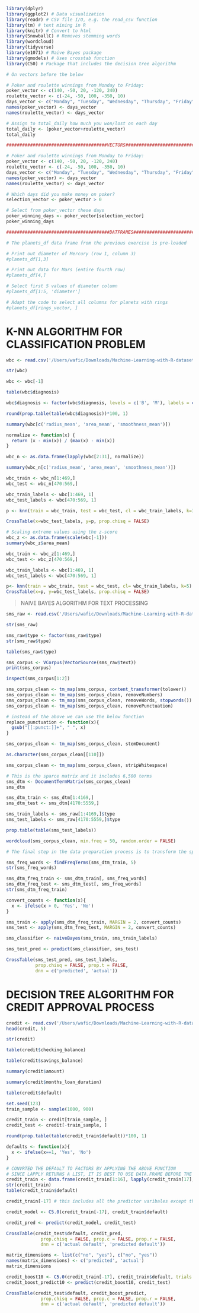 ```r
library(dplyr)
library(ggplot2) # Data visualization
library(readr) # CSV file I/O, e.g. the read_csv function
library(tm) # text mining in R
library(knitr) # Convert to html
library(SnowballC) # Removes stemming words
library(wordcloud)
library(tidyverse)
library(e1071) # Naive Bayes package
library(gmodels) # Uses crosstab function
library(C50) # Package that includes the decision tree algorithm
```

```r
# On vectors before the below

# Poker and roulette winnings from Monday to Friday:
poker_vector <- c(140, -50, 20, -120, 240)
roulette_vector <- c(-24, -50, 100, -350, 10)
days_vector <- c("Monday", "Tuesday", "Wednesday", "Thursday", "Friday")
names(poker_vector) <- days_vector
names(roulette_vector) <- days_vector

# Assign to total_daily how much you won/lost on each day
total_daily <- (poker_vector+roulette_vector)
total_daily

######################################VECTORS#############################################

# Poker and roulette winnings from Monday to Friday:
poker_vector <- c(140, -50, 20, -120, 240)
roulette_vector <- c(-24, -50, 100, -350, 10)
days_vector <- c("Monday", "Tuesday", "Wednesday", "Thursday", "Friday")
names(poker_vector) <- days_vector
names(roulette_vector) <- days_vector

# Which days did you make money on poker?
selection_vector <- poker_vector > 0

# Select from poker_vector these days
poker_winning_days <- poker_vector[selection_vector]
poker_winning_days

#######################################DATFRAMES#############################################

# The planets_df data frame from the previous exercise is pre-loaded

# Print out diameter of Mercury (row 1, column 3)
#planets_df[1,3]

# Print out data for Mars (entire fourth row)
#planets_df[4,]

# Select first 5 values of diameter column
#planets_df[1:5, 'diameter']

# Adapt the code to select all columns for planets with rings
#planets_df[rings_vector, ]


```



# K-NN ALGORITHM FOR CLASSIFICATION PROBLEM

```r
wbc <- read.csv('/Users/wafic/Downloads/Machine-Learning-with-R-datasets-master/wisc_bc_data.csv')
```


```r
str(wbc)
```
```r
wbc <- wbc[-1]
```

```r
table(wbc$diagnosis)
```

```r
wbc$diagnosis <- factor(wbc$diagnosis, levels = c('B', 'M'), labels = c('Bening', 'Malignant'))
```

```r
round(prop.table(table(wbc$diagnosis))*100, 1)
```

```r
summary(wbc[c('radius_mean', 'area_mean', 'smoothness_mean')])
```

```r
normalize <- function(x) {
  return (x - min(x)) / (max(x) - min(x))
}
```


```r
wbc_n <- as.data.frame(lapply(wbc[2:31], normalize))
```

```r
summary(wbc_n[c('radius_mean', 'area_mean', 'smoothness_mean')])
```

```r
wbc_train <- wbc_n[1:469,]
wbc_test <- wbc_n[470:569,]

wbc_train_labels <- wbc[1:469, 1]
wbc_test_labels <- wbc[470:569, 1]
```


```r
p <- knn(train = wbc_train, test = wbc_test, cl = wbc_train_labels, k=3)
```

```r
CrossTable(x=wbc_test_labels, y=p, prop.chisq = FALSE)
```


```r
# Scaling extreme values using the z-score
wbc_z <- as.data.frame(scale(wbc[-1]))
summary(wbc_z$area_mean)
```

```r
wbc_train <- wbc_z[1:469,]
wbc_test <- wbc_z[470:569,]

wbc_train_labels <- wbc[1:469, 1]
wbc_test_labels <- wbc[470:569, 1]
```

```r
p<- knn(train = wbc_train, test = wbc_test, cl= wbc_train_labels, k=5)
CrossTable(x=p, y=wbc_test_labels, prop.chisq = FALSE)
```


> NAIVE BAYES ALGORITHM FOR TEXT PROCESSING


```r
sms_raw <- read.csv('/Users/wafic/Downloads/Machine-Learning-with-R-datasets-master/sms_spam.csv', stringsAsFactors = FALSE)
```

```r
str(sms_raw)
```

```r
sms_raw$type <- factor(sms_raw$type)
str(sms_raw$type)
```

```r
table(sms_raw$type)
```

```r
sms_corpus <- VCorpus(VectorSource(sms_raw$text))
print(sms_corpus)
```

```r
inspect(sms_corpus[1:2])
```

```r
sms_corpus_clean <- tm_map(sms_corpus, content_transformer(tolower))
sms_corpus_clean <- tm_map(sms_corpus_clean, removeNumbers)
sms_corpus_clean <- tm_map(sms_corpus_clean, removeWords, stopwords())
sms_corpus_clean <- tm_map(sms_corpus_clean, removePunctuation)
```


```r
# instead of the above we can use the below function
replace_punctuation <- function(x){
  gsub("[[:punct:]]+", " ", x)
}
```


```r
sms_corpus_clean <- tm_map(sms_corpus_clean, stemDocument)
```

```r
as.character(sms_corpus_clean[[110]])
```

```r
sms_corpus_clean <- tm_map(sms_corpus_clean, stripWhitespace)
```


```r
# This is the sparce matrix and it includes 6,500 terms
sms_dtm <- DocumentTermMatrix(sms_corpus_clean)
sms_dtm
```

```r
sms_dtm_train <- sms_dtm[1:4169,]
sms_dtm_test <- sms_dtm[4170:5559,]

sms_train_labels <- sms_raw[1:4169,]$type
sms_test_labels <- sms_raw[4170:5559,]$type
```

```r
prop.table(table(sms_test_labels))
```

```r
wordcloud(sms_corpus_clean, min.freq = 50, random.order = FALSE)
```

```r
# The final step in the data preparation process is to transform the sparse matrix into a data structure that can be used to train a Naive Bayes classi er. Currently, the sparse matrix includes over 6,500 features; this is a feature for every word that appears in at least one SMS message. It's unlikely that all of these are useful for classi cation. To reduce the number of features, we will eliminate any word that appear in less than  ve SMS messages, or in less than about 0.1 percent of the records in the training data

sms_freq_words <- findFreqTerms(sms_dtm_train, 5)
str(sms_freq_words)
```

```r
sms_dtm_freq_train <- sms_dtm_train[, sms_freq_words]
sms_dtm_freq_test <- sms_dtm_test[, sms_freq_words]
str(sms_dtm_freq_train)
```

```r
convert_counts <- function(x){
  x <- ifelse(x > 0, 'Yes', 'No')
}
```

```r
sms_train <- apply(sms_dtm_freq_train, MARGIN = 2, convert_counts)
sms_test <- apply(sms_dtm_freq_test, MARGIN = 2, convert_counts)

```

```r
sms_classifier <- naiveBayes(sms_train, sms_train_labels)
```

```r
sms_test_pred <- predict(sms_classifier, sms_test)
```

```r
CrossTable(sms_test_pred, sms_test_labels, 
           prop.chisq = FALSE, prop.t = FALSE,
           dnn = c('predicted', 'actual'))
```

# DECISION TREE ALGORITHM FOR CREDIT APPROVAL PROCESS

```r
credit <- read.csv('/Users/wafic/Downloads/Machine-Learning-with-R-datasets-master/credit.csv', stringsAsFactors = FALSE)
head(credit, 5)
```

```r
str(credit)
```

```r
table(credit$checking_balance)
```

```r
table(credit$savings_balance)
```

```r
summary(credit$amount)
```

```r
summary(credit$months_loan_duration)
```

```r
table(credit$default)
```

```r
set.seed(123)
train_sample <- sample(1000, 900)

credit_train <- credit[train_sample, ]
credit_test <- credit[-train_sample, ]
```

```r
round(prop.table(table(credit_train$default))*100, 1)
```

```r
defaults <- function(x){
  x <- ifelse(x==1, 'Yes', 'No')
}
```


```r
# CONVRTED THE DEFAULT TO FACTORS BY APPLYING THE ABOVE FUNCTION
# SINCE LAPPLY RETURNS A LIST, IT IS BEST TO USE DATA.FRAME BEFORE THE FUNCTION
credit_train <- data.frame(credit_train[1:16], lapply(credit_train[17], defaults))
str(credit_train)
table(credit_train$default)
```


```r
credit_train[-17] # this includes all the predictor varibales except the column 17
```


```r
credit_model <- C5.0(credit_train[-17], credit_train$default)
```

```r
credit_pred <- predict(credit_model, credit_test)
```

```r
CrossTable(credit_test$default, credit_pred,
             prop.chisq = FALSE, prop.c = FALSE, prop.r = FALSE,
             dnn = c('actual default', 'predicted default'))
```

```r
matrix_dimensions <- list(c("no", "yes"), c("no", "yes"))
names(matrix_dimensions) <- c('predicted', 'actual')
matrix_dimensions
```

```r
credit_boost10 <- C5.0(credit_train[-17], credit_train$default, trials = 10)
credit_boost_predict10 <- predict(credit_boost10, credit_test)

CrossTable(credit_test$default, credit_boost_predict,
             prop.chisq = FALSE, prop.c = FALSE, prop.r = FALSE,
             dnn = c('actual default', 'predicted default'))
```

